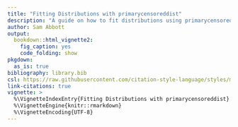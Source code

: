 ```yaml
---
title: "Fitting Distributions with primarycensoreddist"
description: "A guide on how to fit distributions using primarycensoreddist."
author: Sam Abbott
output:
  bookdown::html_vignette2:
    fig_caption: yes
    code_folding: show
pkgdown:
  as_is: true
bibliography: library.bib
csl: https://raw.githubusercontent.com/citation-style-language/styles/master/apa-numeric-superscript-brackets.csl
link-citations: true
vignette: >
  %\VignetteIndexEntry{Fitting Distributions with primarycensoreddist}
  %\VignetteEngine{knitr::rmarkdown}
  %\VignetteEncoding{UTF-8}
---
```

